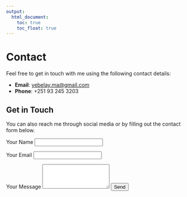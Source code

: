 ```yaml
---
output:
  html_document:
    toc: true
    toc_float: true
---
```


# Contact

Feel free to get in touch with me using the following contact details:

- **Email**: [yebelay.ma@gmail.com](mailto:yebelay.ma@gmail.com)
- **Phone**: +251 93 245 3203

## Get in Touch

You can also reach me through social media or by filling out the contact form below.

<!-- If you want to add a contact form, you can include HTML here. -->
<form action="https://formspree.io/f/{your_form_id}" method="POST">
  <label for="name">Your Name</label>
  <input type="text" id="name" name="name" required>
  
  <label for="email">Your Email</label>
  <input type="email" id="email" name="email" required>
  
  <label for="message">Your Message</label>
  <textarea id="message" name="message" rows="4" required></textarea>
  
  <button type="submit">Send</button>
</form>
